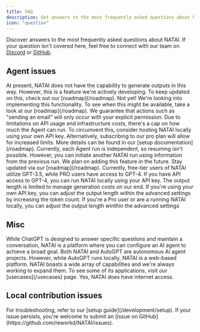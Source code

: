 ```yaml
---
title: FAQ
description: Get answers to the most frequently asked questions about NATAI
icon: "question"
---
```


Discover answers to the most frequently asked questions about NATAI. If your question isn't covered here, feel free to connect with our team on [Discord](https://discord.gg/jdSBAnmdnY) or [GitHub](https://github.com/reworkd/NATAI).

## Agent issues

<AccordionGroup>

<Accordion title="NATAI said it made a file / database / script, where can I find it?">
  At present, NATAI does not have the capability to generate outputs in this
  way. However, this is a feature we're actively developing. To keep updated on
  this, check out our [roadmap](/roadmap).
</Accordion>

<Accordion title="Did NATAI really email 100 people?">
  Not yet! We're looking into implementing this functionality. To see when this
  might be available, take a look at our [roadmap](/roadmap). We guarantee that
  actions such as "sending an email" will only occur with your explicit
  permission.
</Accordion>

<Accordion title="My agent keeps running out of loops!">
  Due to limitations on API usage and infrastructure costs, there's a cap on how
  much the Agent can run. To circumvent this, consider hosting NATAI locally
  using your own API key. Alternatively, subscribing to our pro plan will allow
  for increased limits. More details can be found in our [setup
  documentation](/roadmap).
</Accordion>

<Accordion title="My Agent was running smoothly, but then it stopped! Can I resume from where it left off?">
  Currently, each Agent run is independent, so resuming isn't possible. However,
  you can initiate another NATAI run using information from the previous run.
  We plan on adding this feature in the future. Stay updated via our
  [roadmap](/roadmap).
</Accordion>

<Accordion title="Can NATAI use GPT-4?">
  Currently, free-tier users of NATAI utilize GPT-3.5, while PRO users have
  access to GPT-4. If you have API access to GPT-4, you can run NATAI locally
  using your API key.
</Accordion>

<Accordion title="Why does the output keep getting cut off?">
  The output length is limited to manage generation costs on our end. If you're
  using your own API key, you can adjust the output length within the advanced
  settings by increasing the token count. If you're a Pro user or are a running
  NATAI locally, you can adjust the output length winthin the advanced
  settings
</Accordion>

</AccordionGroup>

## Misc

<AccordionGroup>

<Accordion title="How is NATAI differnt from ChatGPT?">
  While ChatGPT is designed to answer specific questions and maintain a
  conversation, NATAI is a platform where you can configure an AI agent to
  achieve a broad goal.
</Accordion>

<Accordion title="How is NATAI different from AutoGPT?">
  Both NATAI and AutoGPT are autonomous AI agent projects. However, while
  AutoGPT runs locally, NATAI is a web-based platform.
</Accordion>

<Accordion title="What can NATAI do?">
  NATAI boasts a wide array of capabilities and we're always working to
  expand them. To see some of its applications, visit our [usecases](/usecases)
  page.
</Accordion>

<Accordion title="Can NATAI access the internet?">
  Yes, NATAI does have internet access.
</Accordion>

</AccordionGroup>

## Local contribution issues

<AccordionGroup>

<Accordion title="I'm experiencing issues setting up NATAI locally!">
  For troubleshooting, refer to our [setup guide](/development/setup). If your
  issue persists, you're welcome to submit an [issue on
  GitHub](https://github.com/reworkd/NATAI/issues).
</Accordion>

</AccordionGroup>
